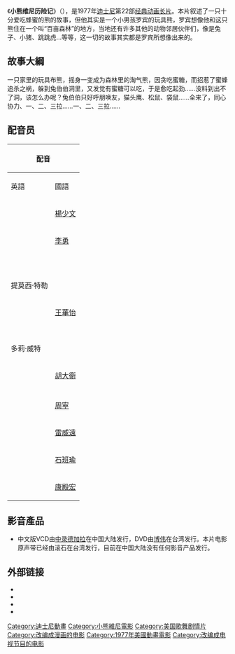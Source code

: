 {{多個問題|
{{expand|time=2014-03-09T10:36:41+00:00}}
{{unreferenced|time=2012-7-27}}
}}
{{Infobox Film 
| name          = 小熊维尼历险记
| original_name = {{lang|en|''The Many Adventures of<br />Winnie the Pooh''}}
| image         = Wtpposter.jpg
| caption       = 
| director      = 
| producer      = 
| writer        =  
| starring      = 
| music         = 
| distributor   = [[華特迪士尼影業|華特迪士尼]]
| released      = {{Start date|1977||}}
| runtime       = 
| language      = [[英語|英語]]
| country       = {{USA}}
| gross         = 
| followed_by   =
}}
《'''小熊维尼历险记'''》（{{lang-en|''The Many Adventures of Winnie the Pooh''}}），是1977年[[迪士尼|迪士尼]]第22部[[经典动画长片|经典动画长片]]。本片叙述了一只十分爱吃蜂蜜的熊的故事，但他其实是一个小男孩罗宾的玩具熊，罗宾想像他和这只熊住在一个叫“百亩森林”的地方，当地还有许多其他的动物邻居伙伴们，像是兔子、小猪、跳跳虎…等等，这一切的故事其实都是罗宾所想像出来的。

== 故事大綱 ==
一只家里的玩具布熊，摇身一变成为森林里的淘气熊，因贪吃蜜糖，而招惹了蜜蜂追杀之祸，躲到兔伯伯洞里，又发觉有蜜糖可以吃，于是愈吃起劲……没料到出不了洞，该怎么办呢？兔伯伯只好呼朋唤友，猫头鹰、松鼠、袋鼠……全来了，同心协力、一、二、三拉……一、二、三拉……

== 配音员 ==
{| class="wikitable"
!colspan=3|配音
!rowspan=2|角色
|-
!英語
!國語
!粵語
|-
|{{link-en|史特林·霍洛威|Sterling_Holloway}}
|[[楊少文|楊少文]]
|[[李智良|李智良]]
|{{link-en|小熊维尼（迪士尼）|Winnie_the_Pooh_(Disney_character)|小熊维尼}}（Winnie the Pooh）
|-
|{{link-en|約翰·費德勒|John_Fiedler}}
|[[李勇_(配音員)|李勇]]
|[[張炳強|張炳強]]
|{{link-en|小豬（迪士尼）|Piglet_(Winnie-the-Pooh)|小豬}}（Piglet）
|-
|{{link-en|布鲁斯·雷瑟曼|Bruce Reitherman}}<br />{{link-en|強尼·旺思雷|Jon_Walmsley}}<br />提莫西·特勒
|
|[[李秀儀|李秀儀]]
|{{link-en|克里斯多夫·羅賓|Christopher_Robin}}（Christopher Robin）
|-
|{{link-en|芭芭拉·魯迪|Barbara_Luddy}}
|[[王華怡|王華怡]]
|[[談佩珊|談佩珊]]
|{{link-en|袋鼠媽媽|Kanga}} (Kanga）
|-
|{{link-en|克林特·哈爾德|Clint_Howard}}<br />多莉·威特
|
|[[梁少霞|梁少霞]]
|{{link-en|小荳|Roo}} (Roo）
|-
|{{link-en|保羅·溫切特|Paul_Winchell}}
|[[胡大衛|胡大衛]]
|[[陳欣_(配音員)|陳欣]]
|{{link-en|跳跳虎（迪士尼）|Tigger|跳跳虎}}（Tigger）
|-
|{{link-en|吉尼斯·馬修斯|Junius_Matthews}}
|
|[[張英才|張英才]]
|{{link-en|瑞比|Rabbit_(Winnie-the-Pooh)}}（Rabbit）
|-
|{{link-en|雷夫·懷特|Ralph_Wright}}
|[[周寧_(台灣)|周寧]]
|[[何國星|何國星]]
|{{link-en|屹耳|Eeyore}}（Eeyore）
|-
|{{link-en|哈爾·史密斯|Hal_Smith_(actor)}}
|[[雷威遠|雷威遠]]
|[[源家祥|源家祥]]
|{{link-en|貓頭鷹|Owl_(Winnie-the-Pooh)}} (Owl）
|-
|{{link-en|哈爾德·莫瑞斯|Howard_Morris}}
|[[石班瑜|石班瑜]]
|[[李錦綸_(配音員)|李錦綸]]
|{{link-en|谷佛|Gopher_(Winnie-the-Pooh)}} (Gopher）
|-
|{{link-en|塞巴斯丁·卡伯特|Sebastian_Cabot_(actor)}}
|[[康殿宏|康殿宏]]
|[[陳維舜|陳維舜]]
|旁白（Narrator）
|}

== 影音產品 ==
* 中文版VCD由[[中录德加拉|中录德加拉]]在中国大陆发行，DVD由[[博伟|博伟]]在台湾发行。本片电影原声带已经由滚石在台湾发行，目前在中国大陆没有任何影音产品发行。

== 外部链接 ==
* {{IMDb title|title=The Many Adventures of Winnie the Pooh|id=0076363}}
* {{rotten-tomatoes|many_adventures_of_winnie_the_pooh}}
* {{douban|1296684}}
* {{amg movie|127312}}

{{迪士尼動畫年表}}
{{DEFAULTSORT:The Many Adventures of Winnie the Pooh}}
[[Category:迪士尼動畫|Category:迪士尼動畫]]
[[Category:小熊維尼電影|Category:小熊維尼電影]]
[[Category:美国歌舞剧情片|Category:美国歌舞剧情片]]
[[Category:改编成漫画的电影|Category:改编成漫画的电影]]
[[Category:1977年美國動畫電影|Category:1977年美國動畫電影]]
[[Category:改编成电视节目的电影|Category:改编成电视节目的电影]]
